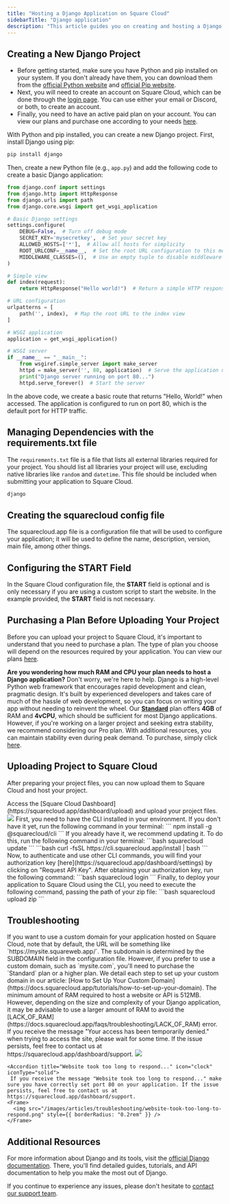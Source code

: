```yaml
---
title: "Hosting a Django Application on Square Cloud"
sidebarTitle: "Django application"
description: "This article guides you on creating and hosting a Django application on Square Cloud."
---
```


## Creating a New Django Project

- Before getting started, make sure you have Python and pip installed on your system. If you don't already have them, you can download them from the [official Python website](https://www.python.org/) and [official Pip website](https://pypi.org/).
- Next, you will need to create an account on Square Cloud, which can be done through the [login page](https://squarecloud.app/login). You can use either your email or Discord, or both, to create an account.
- Finally, you need to have an active paid plan on your account. You can view our plans and purchase one according to your needs [here](https://squarecloud.app/plans).

With Python and pip installed, you can create a new Django project. First, install Django using pip:

```bash
pip install django
```

Then, create a new Python file (e.g., `app.py`) and add the following code to create a basic Django application:

```python app.py
from django.conf import settings
from django.http import HttpResponse
from django.urls import path
from django.core.wsgi import get_wsgi_application

# Basic Django settings
settings.configure(
    DEBUG=False,  # Turn off debug mode
    SECRET_KEY='mysecretkey',  # Set your secret key
    ALLOWED_HOSTS=['*'],  # Allow all hosts for simplicity
    ROOT_URLCONF=__name__,  # Set the root URL configuration to this module
    MIDDLEWARE_CLASSES=(),  # Use an empty tuple to disable middleware
)

# Simple view
def index(request):
    return HttpResponse("Hello world!")  # Return a simple HTTP response

# URL configuration
urlpatterns = [
    path('', index),  # Map the root URL to the index view
]

# WSGI application
application = get_wsgi_application()

# WSGI server
if __name__ == "__main__":
    from wsgiref.simple_server import make_server
    httpd = make_server('', 80, application)  # Serve the application using the WSGI server on port 80
    print("Django server running on port 80...")
    httpd.serve_forever()  # Start the server
```

In the above code, we create a basic route that returns "Hello, World!" when accessed. The application is configured to run on port 80, which is the default port for HTTP traffic.

## Managing Dependencies with the requirements.txt file

The `requirements.txt` file is a file that lists all external libraries required for your project. You should list all libraries your project will use, excluding native libraries like `random` and `datetime`. This file should be included when submitting your application to Square Cloud.

```txt requirements.txt
django
```

## Creating the squarecloud config file

<Card title="Learn about: how to make the configuration file for Square Cloud." icon="link" href="https://docs.squarecloud.app/getting-started/config-file">
The squarecloud.app file is a configuration file that will be used to configure your application; it will be used to define the name, description, version, main file, among other things.
</Card>

## Configuring the START Field

In the Square Cloud configuration file, the **START** field is optional and is only necessary if you are using a custom script to start the website. In the example provided, the **START** field is not necessary.

## Purchasing a Plan Before Uploading Your Project

Before you can upload your project to Square Cloud, it's important to understand that you need to purchase a plan. The type of plan you choose will depend on the resources required by your application. You can view our plans [here](https://squarecloud.app/plans).

<Note>**Are you wondering how much RAM and CPU your plan needs to host a Django application?** Don't worry, we're here to help. Django is a high-level Python web framework that encourages rapid development and clean, pragmatic design. It's built by experienced developers and takes care of much of the hassle of web development, so you can focus on writing your app without needing to reinvent the wheel. Our **[Standard](https://squarecloud.app/pay/standard)** plan offers **4GB** of RAM and **4vCPU**, which should be sufficient for most Django applications. However, if you're working on a larger project and seeking extra stability, we recommend considering our Pro plan. With additional resources, you can maintain stability even during peak demand. To purchase, simply click [here](https://squarecloud.app/pay/pro).</Note>

## Uploading Project to Square Cloud

After preparing your project files, you can now upload them to Square Cloud and host your project.

<Tabs>
  <Tab title="Dashboard Upload">
    Access the [Square Cloud
    Dashboard](https://squarecloud.app/dashboard/upload) and upload your project
    files.
    <Frame>
      <img src="/images/uploading.gif" style={{ borderRadius: "0.2rem" }} />
    </Frame>
  </Tab>
  <Tab title="CLI Upload">
    <Steps>
      <Step title="First Step">
        First, you need to have the CLI installed in your environment. If you
        don't have it yet, run the following command in your terminal:
        ```
        npm install -g @squarecloud/cli
        ```
        If you already have it, we recommend updating it. To do this, run the following command in your terminal:
        <Tabs>
          <Tab title="Windows">
            ```bash
            squarecloud update
            ```
          </Tab>
          <Tab title="Linux, macOS, and WSL">
            ```bash
            curl -fsSL https://cli.squarecloud.app/install | bash
            ```
          </Tab>
        </Tabs>
      </Step>
      <Step title="Second Step">
        Now, to authenticate and use other CLI commands, you will find your
        authorization key [here](https://squarecloud.app/dashboard/settings) by clicking on
        "Request API Key". After obtaining your authorization key, run the
        following command: 
        ```bash 
        squarecloud login
        ```
      </Step>
      <Step title="Third Step">
        Finally, to deploy your application to Square Cloud using the CLI, you
        need to execute the following command, passing the path of your zip
        file: 
        ```bash 
        squarecloud upload zip
        ```
      </Step>
    </Steps>
  </Tab>
</Tabs>

## Troubleshooting

<AccordionGroup>
  <Accordion title="Custom Domain" icon="globe" iconType="solid">
    If you want to use a custom domain for your application hosted on Square Cloud, note that by default, the URL will be something like `https://mysite.squareweb.app/`. The subdomain is determined by the SUBDOMAIN field in the configuration file. However, if you prefer to use a custom domain, such as `mysite.com`, you'll need to purchase the `Standard` plan or a higher plan. We detail each step to set up your custom domain in our article: [How to Set Up Your Custom Domain](https://docs.squarecloud.app/tutorials/how-to-set-up-your-domain).
  </Accordion>

  <Accordion title="Minimum RAM Requirements" icon="memory" iconType="solid">
    The minimum amount of RAM required to host a website or API is 512MB. However, depending on the size and complexity of your Django application, it may be advisable to use a larger amount of RAM to avoid the [LACK_OF_RAM](https://docs.squarecloud.app/faqs/troubleshooting/LACK_OF_RAM) error.
  </Accordion>

  <Accordion title="Temporary Access Denied" icon="ban" iconType="solid">
    If you receive the message "Your access has been temporarily denied." when trying to access the site, please wait for some time. If the issue persists, feel free to contact us at https://squarecloud.app/dashboard/support.
    <Frame>
      <img src="/images/articles/troubleshooting/temporarily-denied-access.png" style={{ borderRadius: "0.2rem" }} />
    </Frame>
  </Accordion>

    <Accordion title="Website took too long to respond..." icon="clock" iconType="solid">
     If you receive the message "Website took too long to respond..." make sure you have correctly set port 80 on your application. If the issue persists, feel free to contact us at https://squarecloud.app/dashboard/support.
    <Frame>
      <img src="/images/articles/troubleshooting/website-took-too-long-to-respond.png" style={{ borderRadius: "0.2rem" }} />
    </Frame>
  </Accordion>
</AccordionGroup>

## Additional Resources

For more information about Django and its tools, visit the [official Django documentation](https://docs.djangoproject.com/en/5.0/). There, you'll find detailed guides, tutorials, and API documentation to help you make the most out of Django.

If you continue to experience any issues, please don't hesitate to [contact our support team](/company/support).